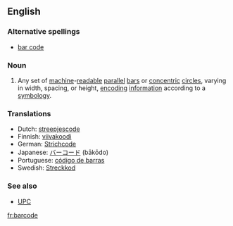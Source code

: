 ==English==
{{wikipediapar|bar code}}

===Alternative spellings===
*[[bar code]]

===Noun===
{{en-noun-reg}}

# Any set of [[machine]]-[[readable]] [[parallel]] [[bar]]s or [[concentric]] [[circle]]s, varying in width, spacing, or height, [[encoding]] [[information]] according to a [[symbology]].

===Translations===
*Dutch: [[streepjescode]]
*Finnish: [[viivakoodi]]
*German: [[Strichcode]]
*Japanese: [[バーコード]] (bākōdo)
*Portuguese: [[código de barras]] {{m}}
*Swedish: [[Streckkod]]

===See also===
*[[UPC]]

[[fr:barcode]]